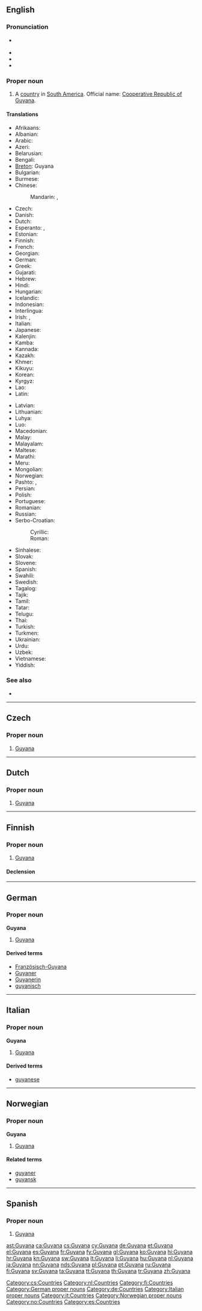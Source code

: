 ==English==
{{wikipedia}}

===Pronunciation===
* {{a|UK|US}} {{IPA|/ɡaɪˈɑː.nə/|/ɡaɪˈæn.ə/}}
* {{audio|en-us-Guyana.ogg|Audio (US)}}
* {{audio|en-us-Guyana-2.ogg|Audio (US)}}
* {{rhymes|ɑːnə}}

===Proper noun===
{{en-proper noun}}

# A [[country]] in [[South America]]. Official name: [[Cooperative Republic of Guyana]].

====Translations====
{{trans-top|country}}
* Afrikaans: {{t-|af|Guyana|xs=Afrikaans}}
* Albanian: {{t|sq|Guajana|f}}
* Arabic: {{t|ar|غويانا|f|tr=ġwiyāna, ġuyāna}}
* Azeri: {{t|az|Qayana}}
* Belarusian: {{t|be|Гаяна|f|tr=Hajána|sc=Cyrl}}
* Bengali: {{t-|bn|গায়ানা|tr=gayana}}
* [[Breton]]: Guyana
* Bulgarian: {{t|bg|Гаяна|f|tr=Gajána|sc=Cyrl}}
* Burmese: {{t|my|ဂိုင်ယာနာနိုင်ငံ|sc=Mymr}}
* Chinese:
*: Mandarin: {{t+|cmn|圭亞那|sc=Hani}}, {{t+|cmn|圭亚那|tr=Guīyànà|sc=Hani}}
* Czech: {{t-|cs|Guyana|f}}
* Danish: {{t-|da|Guyana}}
* Dutch: {{t+|nl|Guyana}}
* Esperanto: {{t|eo|Gujano}}, {{t|eo|Gvajano}}
* Estonian: {{t|et|Guyana}}
* Finnish: {{t+|fi|Guyana}}
* French: {{t+|fr|Guyana|m}}
* Georgian: {{t|ka|გაიანა|tr=gaiana|sc=Geor}}
* German: {{t+|de|Guyana|n}}
* Greek: {{t+|el|Γουιάνα|f|tr=Gouiána}}
* Gujarati: {{t|gu|ગિયાના|tr=giyānā|sc=Gujr}}
* Hebrew: {{t|he|גיאנה|f|tr=gayānah|sc=Hebr}}
* Hindi: {{t|hi|गुयाना|tr=guyānā|xs=Hindi}}
* Hungarian: {{t+|hu|Guyana}}
* Icelandic: {{t+|is|Gvæjana}}
* Indonesian: {{t|id|Guyana}}
* Interlingua: {{t|ia|Guyana}}
* Irish: {{t|ga|Guáin|f|alt=An Ghuáin}}, {{t|ga|Comharphoblacht na Guáine|f}}
* Italian: {{t|it|Guayana|f}}
* Japanese: {{t+|ja|ガイアナ|tr=Gaiana}}
* Kalenjin: {{tø|kln|Guyana}}
* Kamba: {{tø|kam|Guyana}}
* Kannada: {{t|kn|ಗಯಾನ|tr=gayāna|sc=Knda}}
* Kazakh: {{t|kk|Гайана|tr=Gayana|sc=Cyrl}}
* Khmer: {{t|km|ហ្គីយ៉ាន|tr=gi yarn|sc=Khmr}}
* Kikuyu: {{tø|ki|Guyana}}
* Korean: {{t+|ko|가이아나|tr=Gaiana|sc=Hang}}
* Kyrgyz: {{t|ky|Гайана|tr=Gayana|sc=Cyrl}}
* Lao: {{t|lo|ກຸຍຢານ|sc=Laoo}}
* Latin: {{t|la|Guiana|f}}
{{trans-mid}}
* Latvian: {{t|lv|Gajāna|f}}
* Lithuanian: {{t|lt|Gajana|f}}
* Luhya: {{tø|luy|Guyana}}
* Luo: {{tø|luo|Guyana}}
* Macedonian: {{t|mk|Гвајана|f|tr=Gvajána}}
* Malay: {{t|ms|Guyana}}
* Malayalam: {{t|ml|ഗയാന|tr=gayāna|sc=Mlym}}
* Maltese: {{t|mt|Gujana|f}}
* Marathi: {{t|mr|गयाना|tr=gayānā|sc=Deva}}
* Meru: {{tø|mer|Guyana}}
* Mongolian: {{t|mn|Гайана|tr=Gajana|sc=Cyrl}}
* Norwegian: {{t-|no|Guyana}}
* Pashto: {{t|ps|ګويانا|tr=Gūyānā|sc=ps-Arab}}, {{t|ps|ګيانا|tr=Giyānā|sc=ps-Arab}}
* Persian: {{t|fa|گویان|tr=guyân|sc=fa-Arab}}
* Polish: {{t+|pl|Gujana|f}}
* Portuguese: {{t+|pt|Guiana|f}}
* Romanian: {{t-|ro|Guyana|f}}
* Russian: {{t-|ru|Гайана|f|tr=Gajána}}
* Serbo-Croatian:
*: Cyrillic: {{t|sh|Гвајана|f}}
*: Roman: {{t|sh|Gvajana|f}}
* Sinhalese: {{t|si|ගයනාව|tr=gayanāva|sc=Sinh}}
* Slovak: {{t|sk|Guyana|f}}
* Slovene: {{t|sl|Gvajana|f}}
* Spanish: {{t+|es|Guyana|f}}
* Swahili: {{t+|sw|Guyana|xs=Swahili}}
* Swedish: {{t+|sv|Guyana}}
* Tagalog: {{t|tl|Guyana}}
* Tajik: {{t|tg|Гайана|tr=Gayana|sc=Cyrl}}
* Tamil: {{t|ta|கயானா|tr=kayāṉā|sc=Taml}}
* Tatar: {{t|tt|Гайана|tr=Gayana|sc=Cyrl}}
* Telugu: {{t+|te|గయానా|tr=gayānā|sc=Telu}}
* Thai: {{t|th|กายอานา|tr=gaaiyáanaa}}
* Turkish: {{t+|tr|Guyana}}
* Turkmen: {{t|tk|Gaýana}}
* Ukrainian: {{t|uk|Гаяна|f|tr=Hajána|sc=Cyrl}}
* Urdu: {{t|ur|گیانا|tr=gayānā|sc=ur-Arab}}
* Uzbek: {{t|uz|Gayana}}
* Vietnamese: {{t|vi|Guyana}}
* Yiddish: {{t|yi|גוּיאַנע|tr=guyane|sc=Hebr}}
{{trans-bottom}}

===See also===
* {{list|en|countries of South America}}

----

==Czech==

===Proper noun===
{{cs-proper noun|g=f}}

# [[#English|Guyana]]

[[Category:cs:Countries]]

----

==Dutch==
{{wikipedia|lang=nl}}

===Proper noun===
{{nl-proper noun}}

# [[#English|Guyana]]

[[Category:nl:Countries]]

----

==Finnish==
{{wikipedia|lang=fi}}

===Proper noun===
{{fi-proper noun}}

# [[#English|Guyana]]

====Declension====
{{fi-decl-kala|Guyan|nopl=1}}

[[Category:fi:Countries]]

----

==German==
{{wikipedia|lang=de}}

===Proper noun===
'''Guyana''' {{n}}

# [[#English|Guyana]]

====Derived terms====
* [[Französisch-Guyana]]
* [[Guyaner]]
* [[Guyanerin]]
* [[guyanisch]]

[[Category:German proper nouns]]
[[Category:de:Countries]]

----

==Italian==
{{wikipedia|lang=it}}

===Proper noun===
'''Guyana''' {{f}}

# [[#English|Guyana]]

====Derived terms====
* [[guyanese]]

[[Category:Italian proper nouns]]
[[Category:it:Countries]]

----

==Norwegian==

===Proper noun===
'''Guyana'''

# [[Guyana#English|Guyana]]

====Related terms====
* [[guyaner]]
* [[guyansk]]

[[Category:Norwegian proper nouns]]
[[Category:no:Countries]]

----

==Spanish==
{{wikipedia|lang=es}}

===Proper noun===
{{es-proper noun}}

# [[#English|Guyana]]

[[Category:es:Countries]]

[[ast:Guyana]]
[[ca:Guyana]]
[[cs:Guyana]]
[[cy:Guyana]]
[[de:Guyana]]
[[et:Guyana]]
[[el:Guyana]]
[[es:Guyana]]
[[fr:Guyana]]
[[fy:Guyana]]
[[gl:Guyana]]
[[ko:Guyana]]
[[hi:Guyana]]
[[hr:Guyana]]
[[kn:Guyana]]
[[sw:Guyana]]
[[lt:Guyana]]
[[li:Guyana]]
[[hu:Guyana]]
[[nl:Guyana]]
[[ja:Guyana]]
[[nn:Guyana]]
[[nds:Guyana]]
[[pl:Guyana]]
[[pt:Guyana]]
[[ru:Guyana]]
[[fi:Guyana]]
[[sv:Guyana]]
[[ta:Guyana]]
[[tt:Guyana]]
[[th:Guyana]]
[[tr:Guyana]]
[[zh:Guyana]]